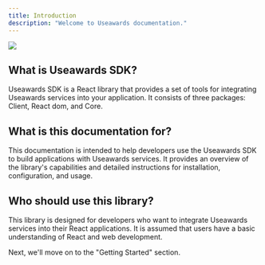 ```yaml
---
title: Introduction
description: "Welcome to Useawards documentation."
---
```


<img src="/images/banner.png" />

## What is Useawards SDK?
Useawards SDK is a React library that provides a set of tools for integrating Useawards services into your application. It consists of three packages: Client, React dom, and Core.

## What is this documentation for?
This documentation is intended to help developers use the Useawards SDK to build applications with Useawards services. It provides an overview of the library's capabilities and detailed instructions for installation, configuration, and usage.

## Who should use this library?
This library is designed for developers who want to integrate Useawards services into their React applications. It is assumed that users have a basic understanding of React and web development.

Next, we'll move on to the "Getting Started" section.